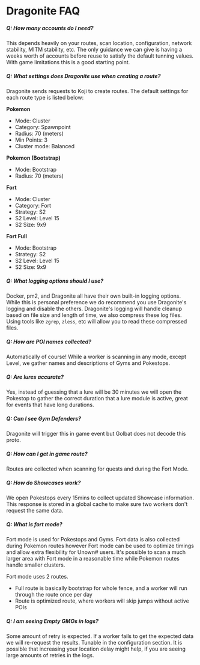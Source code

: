 # Dragonite FAQ

##### Q: How many accounts do I need?

This depends heavily on your routes, scan location, configuration, network stability, MITM stability, etc. The only guidance we can give is having a weeks worth of accounts before reuse to satisfy the default tunning values. With game limitations this is a good starting point.

##### Q: What settings does Dragonite use when creating a route?

Dragonite sends requests to Koji to create routes. The default settings for each route type is listed below:

**Pokemon**

-   Mode: Cluster
-   Category: Spawnpoint
-   Radius: 70 (meters)
-   Min Points: 3
-   Cluster mode: Balanced

**Pokemon (Bootstrap)**

-   Mode: Bootstrap
-   Radius: 70 (meters)

**Fort**

-   Mode: Cluster
-   Category: Fort
-   Strategy: S2
-   S2 Level: Level 15
-   S2 Size: 9x9

**Fort Full**

-   Mode: Bootstrap
-   Strategy: S2
-   S2 Level: Level 15
-   S2 Size: 9x9

##### Q: What logging options should I use?

Docker, pm2, and Dragonite all have their own built-in logging options. While this is personal preference we do recommend you use Dragonite's logging and disable the others. Dragonite's logging will handle cleanup based on file size and length of time, we also compress these log files. Using tools like `zgrep`, `zless`, etc will allow you to read these compressed files.

##### Q: How are POI names collected?

Automatically of course! While a worker is scanning in any mode, except Level, we gather names and descriptions of Gyms and Pokestops.

##### Q: Are lures accurate?

Yes, instead of guessing that a lure will be 30 minutes we will open the Pokestop to gather the correct duration that a lure module is active, great for events that have long durations.

##### Q: Can I see Gym Defenders?

Dragonite will trigger this in game event but Golbat does not decode this proto.

##### Q: How can I get in game route?

Routes are collected when scanning for quests and during the Fort Mode.

##### Q: How do Showcases work?

We open Pokestops every 15mins to collect updated Showcase information. This response is stored in a global cache to make sure two workers don't request the same data.

##### Q: What is fort mode?

Fort mode is used for Pokestops and Gyms. Fort data is also collected during Pokemon routes however Fort mode can be used to optimize timings and allow extra flexibility for Unown# users. It's possible to scan a much larger area with Fort mode in a reasonable time while Pokemon routes handle smaller clusters.

Fort mode uses 2 routes.

-   Full route is basically bootstrap for whole fence, and a worker will run through the route once per day
-   Route is optimized route, where workers will skip jumps without active POIs

##### Q: I am seeing Empty GMOs in logs?

Some amount of retry is expected. If a worker fails to get the expected data we will re-request the results. Tunable in the configuration section. It is possible that increasing your location delay might help, if you are seeing large amounts of retries in the logs.
